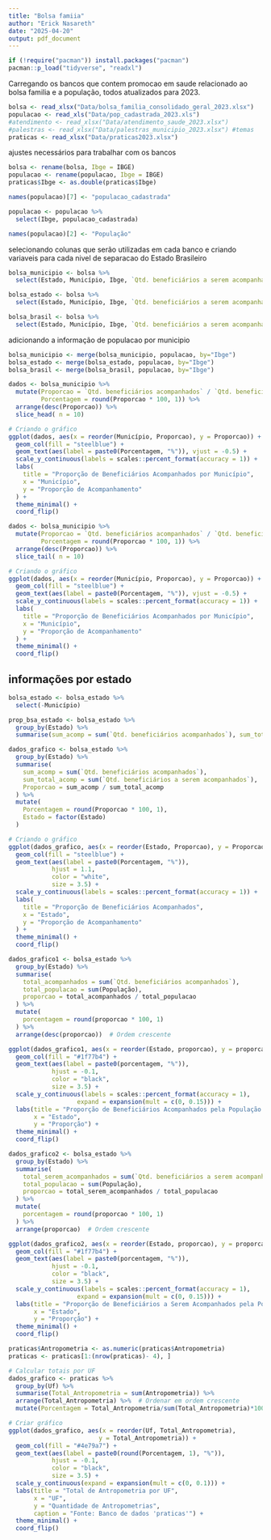```yaml
---
title: "Bolsa famiia"
author: "Erick Nasareth"
date: "2025-04-20"
output: pdf_document
---
```


```r
if (!require("pacman")) install.packages("pacman")
pacman::p_load("tidyverse", "readxl")
```

Carregando os bancos que contem promocao em saude relacionado ao bolsa familia e a população, todos atualizados para 2023. 

```r

bolsa <- read_xlsx("Data/bolsa_familia_consolidado_geral_2023.xlsx")
populacao <- read_xls("Data/pop_cadastrada_2023.xls")
#atendimento <- read_xlsx("Data/atendimento_saude_2023.xlsx")
#palestras <- read_xlsx("Data/palestras_municipio_2023.xlsx") #temas
praticas <- read_xlsx("Data/praticas2023.xlsx")

```

ajustes necessários para trabalhar com os bancos

```r

bolsa <- rename(bolsa, Ibge = IBGE)
populacao <- rename(populacao, Ibge = IBGE)
praticas$Ibge <- as.double(praticas$Ibge)

```

```r
names(populacao)[7] <- "populacao_cadastrada"
```


```r
populacao <- populacao %>%
  select(Ibge, populacao_cadastrada)

names(populacao)[2] <- "População"
```



selecionando colunas que serão utilizadas em cada banco e criando variaveis para cada nivel de separacao do Estado Brasileiro

```r
bolsa_municipio <- bolsa %>%
  select(Estado, Município, Ibge, `Qtd. beneficiários a serem acompanhados`, `Qtd. beneficiários acompanhados`, `Perc. cobertura de beneficiários acompanhados (%)`)

bolsa_estado <- bolsa %>%
  select(Estado, Município, Ibge, `Qtd. beneficiários a serem acompanhados`, `Qtd. beneficiários acompanhados`, )

bolsa_brasil <- bolsa %>%
  select(Estado, Município, Ibge, `Qtd. beneficiários a serem acompanhados`, `Qtd. beneficiários acompanhados`, )
```

adicionando a informação de populacao por municipio

```r
bolsa_municipio <- merge(bolsa_municipio, populacao, by="Ibge")
bolsa_estado <- merge(bolsa_estado, populacao, by="Ibge")
bolsa_brasil <- merge(bolsa_brasil, populacao, by="Ibge")
```



```r
dados <- bolsa_municipio %>%
  mutate(Proporcao = `Qtd. beneficiários acompanhados` / `Qtd. beneficiários a serem acompanhados`,
         Porcentagem = round(Proporcao * 100, 1)) %>%
  arrange(desc(Proporcao)) %>%
  slice_head( n = 10)

# Criando o gráfico
ggplot(dados, aes(x = reorder(Município, Proporcao), y = Proporcao)) +
  geom_col(fill = "steelblue") +
  geom_text(aes(label = paste0(Porcentagem, "%")), vjust = -0.5) +
  scale_y_continuous(labels = scales::percent_format(accuracy = 1)) +
  labs(
    title = "Proporção de Beneficiários Acompanhados por Município",
    x = "Município",
    y = "Proporção de Acompanhamento"
  ) +
  theme_minimal() +
  coord_flip()
```



```r
dados <- bolsa_municipio %>%
  mutate(Proporcao = `Qtd. beneficiários acompanhados` / `Qtd. beneficiários a serem acompanhados`,
         Porcentagem = round(Proporcao * 100, 1)) %>%
  arrange(desc(Proporcao)) %>%
  slice_tail( n = 10)

# Criando o gráfico
ggplot(dados, aes(x = reorder(Município, Proporcao), y = Proporcao)) +
  geom_col(fill = "steelblue") +
  geom_text(aes(label = paste0(Porcentagem, "%")), vjust = -0.5) +
  scale_y_continuous(labels = scales::percent_format(accuracy = 1)) +
  labs(
    title = "Proporção de Beneficiários Acompanhados por Município",
    x = "Município",
    y = "Proporção de Acompanhamento"
  ) +
  theme_minimal() +
  coord_flip()
```

## informações por estado

```r
bolsa_estado <- bolsa_estado %>%
  select(-Município)

prop_bsa_estado <- bolsa_estado %>%
  group_by(Estado) %>%
  summarise(sum_acomp = sum(`Qtd. beneficiários acompanhados`), sum_total_acomp = sum(`Qtd. beneficiários a serem acompanhados`), Proporcao = sum_acomp / sum_total_acomp)
```


```r
dados_grafico <- bolsa_estado %>%
  group_by(Estado) %>%
  summarise(
    sum_acomp = sum(`Qtd. beneficiários acompanhados`),
    sum_total_acomp = sum(`Qtd. beneficiários a serem acompanhados`),
    Proporcao = sum_acomp / sum_total_acomp
  ) %>%
  mutate(
    Porcentagem = round(Proporcao * 100, 1),
    Estado = factor(Estado)
  )

# Criando o gráfico
ggplot(dados_grafico, aes(x = reorder(Estado, Proporcao), y = Proporcao)) +
  geom_col(fill = "steelblue") +
  geom_text(aes(label = paste0(Porcentagem, "%")), 
            hjust = 1.1, 
            color = "white", 
            size = 3.5) +
  scale_y_continuous(labels = scales::percent_format(accuracy = 1)) +
  labs(
    title = "Proporção de Beneficiários Acompanhados",
    x = "Estado",
    y = "Proporção de Acompanhamento"
  ) +
  theme_minimal() +
  coord_flip() 
```

```r

dados_grafico1 <- bolsa_estado %>%
  group_by(Estado) %>%
  summarise(
    total_acompanhados = sum(`Qtd. beneficiários acompanhados`),
    total_populacao = sum(População),
    proporcao = total_acompanhados / total_populacao
  ) %>%
  mutate(
    porcentagem = round(proporcao * 100, 1)
  ) %>%
  arrange(desc(proporcao))  # Ordem crescente

ggplot(dados_grafico1, aes(x = reorder(Estado, proporcao), y = proporcao)) +
  geom_col(fill = "#1f77b4") +
  geom_text(aes(label = paste0(porcentagem, "%")), 
            hjust = -0.1, 
            color = "black", 
            size = 3.5) +
  scale_y_continuous(labels = scales::percent_format(accuracy = 1),
                   expand = expansion(mult = c(0, 0.15))) +
  labs(title = "Proporção de Beneficiários Acompanhados pela População da UF",
       x = "Estado",
       y = "Proporção") +
  theme_minimal() +
  coord_flip()
```


```r
dados_grafico2 <- bolsa_estado %>%
  group_by(Estado) %>%
  summarise(
    total_serem_acompanhados = sum(`Qtd. beneficiários a serem acompanhados`),
    total_populacao = sum(População),
    proporcao = total_serem_acompanhados / total_populacao
  ) %>%
  mutate(
    porcentagem = round(proporcao * 100, 1)
  ) %>%
  arrange(proporcao)  # Ordem crescente

ggplot(dados_grafico2, aes(x = reorder(Estado, proporcao), y = proporcao)) +
  geom_col(fill = "#1f77b4") +
  geom_text(aes(label = paste0(porcentagem, "%")), 
            hjust = -0.1, 
            color = "black", 
            size = 3.5) +
  scale_y_continuous(labels = scales::percent_format(accuracy = 1),
                   expand = expansion(mult = c(0, 0.15))) +
  labs(title = "Proporção de Beneficiários a Serem Acompanhados pela População da UF",
       x = "Estado",
       y = "Proporção") +
  theme_minimal() +
  coord_flip()
```


```r
praticas$Antropometria <- as.numeric(praticas$Antropometria)
praticas <- praticas[1:(nrow(praticas)- 4), ]
```



```r

# Calcular totais por UF
dados_grafico <- praticas %>%
  group_by(Uf) %>%
  summarise(Total_Antropometria = sum(Antropometria)) %>%
  arrange(Total_Antropometria) %>%  # Ordenar em ordem crescente
  mutate(Porcentagem = Total_Antropometria/sum(Total_Antropometria)*100)

# Criar gráfico
ggplot(dados_grafico, aes(x = reorder(Uf, Total_Antropometria), 
                         y = Total_Antropometria)) +
  geom_col(fill = "#4e79a7") +
  geom_text(aes(label = paste0(round(Porcentagem, 1), "%")), 
            hjust = -0.1, 
            color = "black", 
            size = 3.5) +
  scale_y_continuous(expand = expansion(mult = c(0, 0.1))) +
  labs(title = "Total de Antropometria por UF",
       x = "UF",
       y = "Quantidade de Antropometrias",
       caption = "Fonte: Banco de dados 'praticas'") +
  theme_minimal() +
  coord_flip()
```



